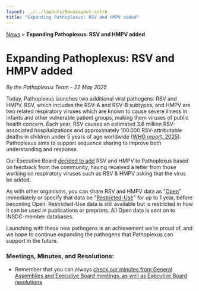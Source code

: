 ```yaml
---
layout: ../../layouts/NewsLayout.astro
title: "Expanding Pathoplexus: RSV and HMPV added"
---
```


<div>
    <a href="/news">News</a> > <b>Expanding Pathoplexus: RSV and HMPV added</b>
</div>

# Expanding Pathoplexus: RSV and HMPV added

*By the Pathoplexus Team - 22 May 2025*

Today, Pathoplexus launches two additional viral pathogens: RSV and HMPV. RSV, which includes the RSV-A and RSV-B subtypes, and HMPV are two related respiratory viruses which are known to cause severe illness in infants and other vulnerable patient groups, making them viruses of public health concern. Each year, RSV causes an estimated 3.6 million RSV-associated hospitalizations and approximately 100 000 RSV-attributable deaths in children under 5 years of age worldwide ([WHO report, 2025](https://www.who.int/news-room/fact-sheets/detail/respiratory-syncytial-virus-(rsv))).  Pathoplexus aims to support sequence sharing to improve both understanding and response.

Our Executive Board [decided to add](/about/governance/minutes/2025-04-11_PathoplexusEBmeeting_summary.pdf) RSV and HMPV to Pathoplexus based on feedback from the community, having received a letter from those working on respiratory viruses such as RSV & HMPV asking that the virus be added. 

As with other organisms, you can share RSV and HMPV data as "[Open](/about/terms-of-use/open-data)" immediately or specify that data be "[Restricted-Use](/about/terms-of-use/restricted-data)" for up to 1 year, before becoming Open. Restricted-Use data is still available but is restricted in how it can be used in publications or preprints. All Open data is sent on to INSDC-member databases.

Launching with these new pathogens is an achievement we’re proud of, and we hope to continue expanding the pathogens that Pathoplexus can support in the future.


### Meetings, Minutes, and Resolutions:
- Remember that you can always [check our minutes from General Assemblies and Executive Board meetings, as well as Executive Board resolutions](/about/governance/minutes)
